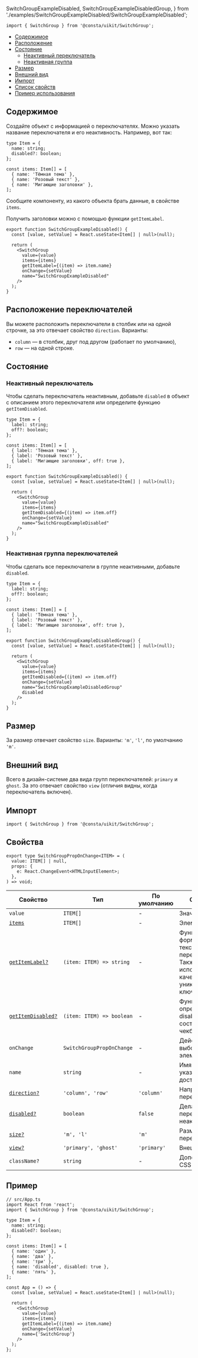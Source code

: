   SwitchGroupExampleDisabled,
  SwitchGroupExampleDisabledGroup,
} from './examples/SwitchGroupExampleDisabled/SwitchGroupExampleDisabled';

```tsx
import { SwitchGroup } from '@consta/uikit/SwitchGroup';
```

<MdxMenu>

- [Содержимое](#содержимое)
- [Расположение](#расположение-переключателей)
- [Состояние](#состояние)
  - [Неактивный переключатель](#неактивный-переключатель)
  - [Неактивная группа](#неактивная-группа-переключателей)
- [Размер](#размер)
- [Внешний вид](#внешний-вид)
- [Импорт](#импорт)
- [Список свойств](#свойства)
- [Пример использования](#пример)

</MdxMenu>

## Содержимое

Создайте объект с информацией о переключателях. Можно указать название переключателя и его неактивность. Например, вот так:

```tsx
type Item = {
  name: string;
  disabled?: boolean;
};

const items: Item[] = [
  { name: 'Тёмная тема' },
  { name: 'Розовый текст' },
  { name: 'Мигающие заголовки' },
];
```

Сообщите компоненту, из какого объекта брать данные, в свойстве `items`.

Получить заголовки можно с помощью функции `getItemLabel`.

```tsx
export function SwitchGroupExampleDisabled() {
  const [value, setValue] = React.useState<Item[] | null>(null);

  return (
    <SwitchGroup
      value={value}
      items={items}
      getItemLabel={(item) => item.name}
      onChange={setValue}
      name="SwitchGroupExampleDisabled"
    />
  );
}
```

<SwitchGroupExampleDisabled />

## Расположение переключателей

Вы можете расположить переключатели в столбик или на одной строчке, за это отвечает свойство `direction`. Варианты:

- `column` — в столбик, друг под другом (работает по умолчанию),
- `row` — на одной строке.

<SwitchGroupExampleDirection />

## Состояние

### Неактивный переключатель

Чтобы сделать переключатель неактивным, добавьте `disabled` в объект с описанием этого переключателя или определите функцию `getItemDisabled`.

```tsx
type Item = {
  label: string;
  off?: boolean;
};

const items: Item[] = [
  { label: 'Тёмная тема' },
  { label: 'Розовый текст' },
  { label: 'Мигающие заголовки', off: true },
];

export function SwitchGroupExampleDisabled() {
  const [value, setValue] = React.useState<Item[] | null>(null);

  return (
    <SwitchGroup
      value={value}
      items={items}
      getItemDisabled={(item) => item.off}
      onChange={setValue}
      name="SwitchGroupExampleDisabled"
    />
  );
}
```

<SwitchGroupExampleDisabled />

### Неактивная группа переключателей

Чтобы сделать все переключатели в группе неактивными, добавьте `disabled`.

```tsx
type Item = {
  label: string;
  off?: boolean;
};

const items: Item[] = [
  { label: 'Тёмная тема' },
  { label: 'Розовый текст' },
  { label: 'Мигающие заголовки', off: true },
];

export function SwitchGroupExampleDisabledGroup() {
  const [value, setValue] = React.useState<Item[] | null>(null);

  return (
    <SwitchGroup
      value={value}
      items={items}
      getItemDisabled={(item) => item.off}
      onChange={setValue}
      name="SwitchGroupExampleDisabledGroup"
      disabled
    />
  );
}
```

<SwitchGroupExampleDisabledGroup />

## Размер

За размер отвечает свойство `size`. Варианты: `'m'`, `'l'`, по умолчанию `'m'`.

<SwitchGroupExampleSize />

## Внешний вид

Всего в дизайн-системе два вида групп переключателей: `primary` и `ghost`. За это отвечает свойство `view` (отличия видны, когда переключатель включен).

<SwitchGroupExampleView />

## Импорт

```tsx
import { SwitchGroup } from '@consta/uikit/SwitchGroup';
```

## Свойства

```tsx
export type SwitchGroupPropOnChange<ITEM> = (
  value: ITEM[] | null,
  props: {
    e: React.ChangeEvent<HTMLInputElement>;
  },
) => void;
```

| Свойство                                        | Тип                       | По умолчанию | Описание                                                                                                     |
| ----------------------------------------------- | ------------------------- | ------------ | ------------------------------------------------------------------------------------------------------------ |
| `value`                                         | `ITEM[]`                  | -            | Значение                                                                                                     |
| [`items`](#содержимое)                          | `ITEM[]`                  | -            | Элементы                                                                                                     |
| [`getItemLabel?`](#содержимое)                  | `(item: ITEM) => string`  | -            | Функция для формирования текста для переключателей. Также используется в качестве уникального ключа элемента |
| [`getItemDisabled?`](#неактивный-переключатель) | `(item: ITEM) => boolean` | -            | Функция для определения disabled состояния чекбокса                                                          |
| `onChange`                                      | `SwitchGroupPropOnChange` | -            | Действие при выборе элемента                                                                                 |
| `name`                                          | `string`                  | -            | Имя `<input>`, указывается для доступности                                                                   |
| [`direction?`](#расположение-переключателей)    | `'column', 'row'`         | `'column'`   | Направление переключателей                                                                                   |
| [`disabled?`](#неактивный-переключатель)        | `boolean`                 | `false`      | Делает группу переключателей неактивной                                                                      |
| [`size?`](#размер)                              | `'m', 'l'`                | `'m'`        | Размер группы переключателей                                                                                 |
| [`view?`](#внешний-вид)                         | `'primary', 'ghost'`      | `'primary'`  | Внешний вид                                                                                                  |
| `className?`                                    | `string`                  | -            | Дополнительные CSS-классы                                                                                    |

## Пример

```tsx
// src/App.ts
import React from 'react';
import { SwitchGroup } from '@consta/uikit/SwitchGroup';

type Item = {
  name: string;
  disabled?: boolean;
};

const items: Item[] = [
  { name: 'один' },
  { name: 'два' },
  { name: 'три' },
  { name: 'disabled', disabled: true },
  { name: 'пять' },
];

const App = () => {
  const [value, setValue] = React.useState<Item[] | null>(null);

  return (
    <SwitchGroup
      value={value}
      items={items}
      getItemLabel={(item) => item.name}
      onChange={setValue}
      name={'SwitchGroup'}
    />
  );
};
```
